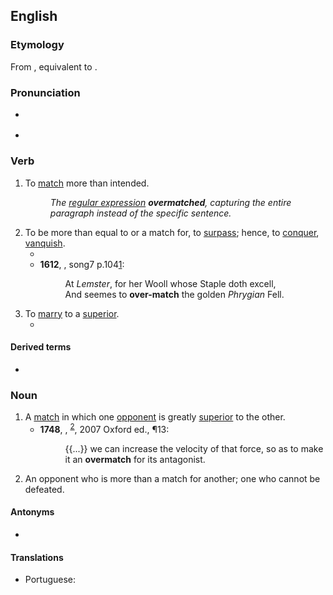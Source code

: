 ==English==

===Etymology===
From {{inh|en|enm|overmacchen}}, equivalent to {{af|en|over-|match}}.

===Pronunciation===
* {{q|verb}} {{IPA|en|/ˌəʊvə(ɹ)ˈmætʃ/}}
* {{q|noun}} {{IPA|en|/ˈəʊvə(ɹ)ˌmætʃ/}}

===Verb===
{{en-verb}}

# To [[match]] more than intended.
#: ''The [[regular expression]] '''overmatched''', capturing the entire paragraph instead of the specific sentence.''
# To be more than equal to or a match for, to [[surpass]]; hence, to [[conquer]], [[vanquish]].
#* {{RQ:Marlowe Tamburlaine|1|II|i|url=https://books.google.com/books?id=0HFGOmnsvAMC&pg=PP29|And wel his merits ſhew him to be made<br>His Fortunes maiſter, and the king of men.<br>That could perſwade at ſuch a ſodaine pinch,<br>With reaſons of his valour and his life,<br>A thouſand ſworne and '''ouer-matching''' foes:}}
#* '''1612''', {{w|Michael Drayton}}, {{w|Poly-Olbion}} song{{nbsp}}7 p.{{nbsp}}104[http://poly-olbion.exeter.ac.uk/the-text/full-text/song-7/]:
#*: At ''Lemster'', for her Wooll whose Staple doth excell,
#*: And seemes to '''over-match''' the golden ''Phrygian'' Fell.
# To [[marry]] to a [[superior]].
#* {{RQ:Burton Melancholy|edition=2nd|passage=he must '''overmatch''' her above her birth and calling}}

====Derived terms====
* {{l|en|overmatched}}

===Noun===
{{en-noun}}

# A [[match]] in which one [[opponent]] is greatly [[superior]] to the other.
#* '''1748''', {{w|David Hume}}, ''{{w|An Enquiry Concerning Human Understanding}}''<sup>[http://books.google.com/books?id=aA9XN9zC56oC]</sup>, 2007 Oxford ed., ¶13:
#*: {{...}} we can increase the velocity of that force, so as to make it an '''overmatch''' for its antagonist.
# An opponent who is more than a match for another; one who cannot be defeated.

====Antonyms====
* {{l|en|undermatch}}

====Translations====
{{trans-top|a match}}
* Portuguese: {{t+|pt|batalha|f}} {{t+|pt|perdida}}
{{trans-mid}}
{{trans-bottom}}